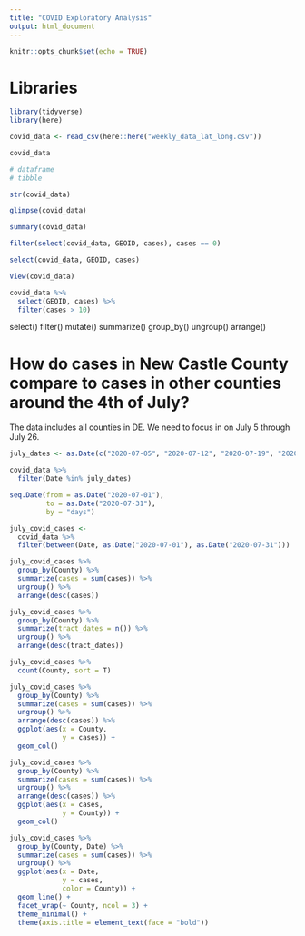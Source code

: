 ```yaml
---
title: "COVID Exploratory Analysis"
output: html_document
---
```


```r
knitr::opts_chunk$set(echo = TRUE)
```

# Libraries

```r
library(tidyverse)
library(here)
```

```r
covid_data <- read_csv(here::here("weekly_data_lat_long.csv"))
```

```r
covid_data

# dataframe
# tibble
```

```r
str(covid_data)
```

```r
glimpse(covid_data)
```

```r
summary(covid_data)
```

```r
filter(select(covid_data, GEOID, cases), cases == 0)

select(covid_data, GEOID, cases)
```

```r
View(covid_data)
```


```r
covid_data %>% 
  select(GEOID, cases) %>%
  filter(cases > 10)
```

select()
filter()
mutate()
summarize()
group_by()
ungroup()
arrange()

# How do cases in New Castle County compare to cases in other counties around the 4th of July?

The data includes all counties in DE. We need to focus in on July 5 through July 26.

```r
july_dates <- as.Date(c("2020-07-05", "2020-07-12", "2020-07-19", "2020-07-26"))

covid_data %>% 
  filter(Date %in% july_dates)
```

```r
seq.Date(from = as.Date("2020-07-01"),
         to = as.Date("2020-07-31"),
         by = "days")
```

```r
july_covid_cases <- 
  covid_data %>% 
  filter(between(Date, as.Date("2020-07-01"), as.Date("2020-07-31")))

july_covid_cases %>% 
  group_by(County) %>% 
  summarize(cases = sum(cases)) %>% 
  ungroup() %>% 
  arrange(desc(cases))
```

```r
july_covid_cases %>% 
  group_by(County) %>% 
  summarize(tract_dates = n()) %>% 
  ungroup() %>% 
  arrange(desc(tract_dates))
```


```r
july_covid_cases %>% 
  count(County, sort = T)
```

```r
july_covid_cases %>% 
  group_by(County) %>% 
  summarize(cases = sum(cases)) %>% 
  ungroup() %>% 
  arrange(desc(cases)) %>% 
  ggplot(aes(x = County,
             y = cases)) +
  geom_col()
```

```r
july_covid_cases %>% 
  group_by(County) %>% 
  summarize(cases = sum(cases)) %>% 
  ungroup() %>% 
  arrange(desc(cases)) %>% 
  ggplot(aes(x = cases, 
             y = County)) +
  geom_col()
```

```r
july_covid_cases %>% 
  group_by(County, Date) %>% 
  summarize(cases = sum(cases)) %>% 
  ungroup() %>% 
  ggplot(aes(x = Date,
             y = cases,
             color = County)) +
  geom_line() +
  facet_wrap(~ County, ncol = 3) +
  theme_minimal() +
  theme(axis.title = element_text(face = "bold"))
```

